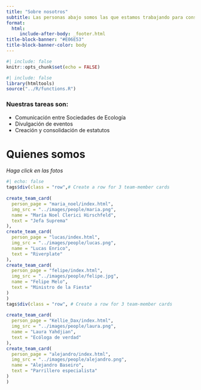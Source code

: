 ```yaml
---
title: "Sobre nosotros"
subtitle: Las personas abajo somos las que estamos trabajando para consolidar la RelatE inicialmente
format: 
  html: 
     include-after-body: _footer.html
title-block-banner: "#E06E53"
title-block-banner-color: body
---
```


```r
#| include: false
knitr::opts_chunk$set(echo = FALSE)
```

```r
#| include: false
library(htmltools)
source("../R/functions.R")
```


### Nuestras tareas son:  

- Comunicación entre Sociedades de Ecología
- Divulgación de eventos
- Creación y consolidación de estatutos



# Quienes somos

*Haga click en las fotos*
```r
#| echo: false
tags$div(class = "row",# Create a row for 3 team-member cards
         
create_team_card(
  person_page = "maria_noel/index.html",
  img_src = "../images/people/maria.png",
  name = "María Noel Clerici Hirschfeld",
  text = "Jefa Suprema"
),
create_team_card(
  person_page = "lucas/index.html",
  img_src = "../images/people/lucas.png",
  name = "Lucas Enrico",
  text = "Riverplate"
),
create_team_card(
  person_page = "felipe/index.html",
  img_src = "../images/people/felipe.jpg",
  name = "Felipe Melo",
  text = "Ministro de la Fiesta"
)
)
tags$div(class = "row", # Create a row for 3 team-member cards
         
create_team_card(
  person_page = "Kellie_Dax/index.html",
  img_src = "../images/people/laura.png",
  name = "Laura Yahdjian",
  text = "Ecóloga de verdad"
),
create_team_card(
  person_page = "alejandro/index.html",
  img_src = "../images/people/alejandro.png",
  name = "Alejandro Baseiro",
  text = "Parrillero especialista"
)
)
```

